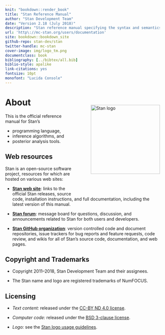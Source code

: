 ```yaml
---
knit: "bookdown::render_book"
title: "Stan Reference Manual"
author: "Stan Development Team"
date: "Version 2.18 (July 2018)"
description: "Stan reference manual specifying the syntax and semantics of the Stan programming language."
url: 'http\://mc-stan.org/users/documentation'
site: bookdown::bookdown_site
github-repo: stan-dev/stan
twitter-handle: mc-stan
cover-image: img/logo_tm.png
documentclass: book
bibliography: [../bibtex/all.bib]
biblio-style: apalike
link-citations: yes
fontsize: 10pt
monofont: "Lucida Console"
---
```


# About {-}

<img style="float:right; margin: -2em 0em 4em 4em" src="img/logo_tm.png" width="225" alt="Stan logo" />

This is the official reference manual for Stan's

* programming language,
* inference algorithms, and
* posterior analysis tools.


## Web resources {-}

Stan is an open-source software project, resources for which are
hosted on various web sites:

* [**Stan web site**](http://mc-stan.org/): links to
the official Stan releases, source code, installation instructions,
and full documentation, including the latest version of this manual.

* [**Stan forum**](http://discourse.mc-stan.org): message board
for questions, discussion, and announcements related to Stan for
both users and developers.

* [**Stan GitHub organization**](https://github.com/stan-dev/stan):
version controlled code and document repositories, issue trackers for
bug reports and feature requests, code review, and wikis for
all of Stan's source code, documentation, and web pages.


## Copyright and Trademarks {-}

* Copyright 2011--2018, Stan Development Team and their assignees.

* The Stan name and logo are registered trademarks of NumFOCUS.


## Licensing {-}

* *Text content:*  released under the [CC-BY ND 4.0 license](https://creativecommons.org/licenses/by-nd/4.0/legalcode).

* *Computer code:*  released under the [BSD 3-clause license](https://opensource.org/licenses/BSD-3-Clause).

* *Logo:*  see the [Stan logo usage guidelines](http://mc-stan.org/about/logo/).
